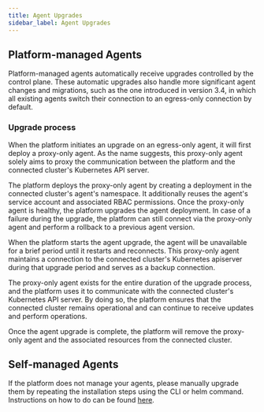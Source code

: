```yaml
---
title: Agent Upgrades
sidebar_label: Agent Upgrades
---
```






## Platform-managed Agents

Platform-managed agents automatically receive upgrades controlled by the control plane.
These automatic upgrades also handle more significant agent changes and migrations, such as the one introduced in version 3.4, in which all existing agents switch their connection to an egress-only connection by default.

<BeforeSvg width="100%"/>

### Upgrade process

When the platform initiates an upgrade on an egress-only agent, it will first deploy a proxy-only agent.
As the name suggests, this proxy-only agent solely aims to proxy the communication between the platform and the connected cluster's Kubernetes API server.

The platform deploys the proxy-only agent by creating a deployment in the connected cluster's agent's namespace. It additionally reuses the agent's service account and associated RBAC permissions.
Once the proxy-only agent is healthy, the platform upgrades the agent deployment.
In case of a failure during the upgrade, the platform can still connect via the proxy-only agent and perform a rollback to a previous agent version.

<DuringSvg1 width="100%" />

When the platform starts the agent upgrade, the agent will be unavailable for a brief period until it restarts and reconnects. This proxy-only agent maintains a connection to the connected cluster's Kubernetes apiserver during that upgrade period and serves as a backup connection.

<DuringSvg2 width="100%" />

The proxy-only agent exists for the entire duration of the upgrade process, and the platform uses it to communicate with the connected cluster's Kubernetes API server.
By doing so, the platform ensures that the connected cluster remains operational and can continue to receive updates and perform operations.

<DuringSvg3 width="100%" />

Once the agent upgrade is complete, the platform will remove the proxy-only agent and the associated resources from the connected cluster.

<AfterSvg width="100%" />

## Self-managed Agents

If the platform does not manage your agents, please manually upgrade them by repeating the installation steps using the CLI or helm command.
Instructions on how to do can be found [here](./connect-cluster.mdx).

